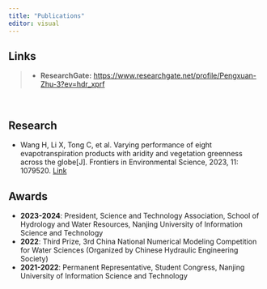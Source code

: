 ```yaml
---
title: "Publications"
editor: visual
---
```



::: {.callout-note}
## Links
>- **ResearchGate:** <https://www.researchgate.net/profile/Pengxuan-Zhu-3?ev=hdr_xprf>
:::

&emsp;

## Research

-   Wang H, Li X, Tong C, et al. Varying performance of eight evapotranspiration products with aridity and vegetation greenness across the globe[J]. Frontiers in Environmental Science, 2023, 11: 1079520. [Link](https://www.frontiersin.org/journals/environmental-science/articles/10.3389/fenvs.2023.1079520/full)   

## Awards

- **2023-2024**: President, Science and Technology Association, School of Hydrology and Water Resources, Nanjing University of Information Science and Technology
- **2022**: Third Prize, 3rd China National Numerical Modeling Competition for Water Sciences (Organized by Chinese Hydraulic Engineering Society)
- **2021-2022**: Permanent Representative, Student Congress, Nanjing University of Information Science and Technology